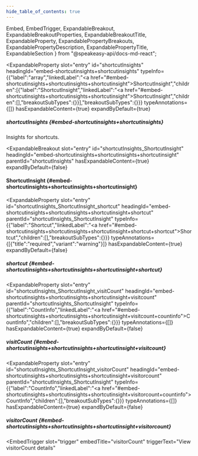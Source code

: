 ```yaml
---
hide_table_of_contents: true
---
```

  Embed,
  EmbedTrigger,
  ExpandableBreakout,
  ExpandableBreakoutProperties,
  ExpandableBreakoutTitle,
  ExpandableProperty,
  ExpandablePropertyBreakouts,
  ExpandablePropertyDescription,
  ExpandablePropertyTitle,
  ExpandableSection
} from "@speakeasy-api/docs-md-react";

<ExpandableSection>

<ExpandableProperty
  slot="entry"
  id="shortcutInsights"
  headingId="embed-shortcutinsights+shortcutinsights"
  typeInfo={{"label":"array","linkedLabel":"<a href=\"#embed-shortcutinsights+shortcutinsights+shortcutinsight\">ShortcutInsight</a>","children":[{"label":"ShortcutInsight","linkedLabel":"<a href=\"#embed-shortcutinsights+shortcutinsights+shortcutinsight\">ShortcutInsight</a>","children":[],"breakoutSubTypes":{}}],"breakoutSubTypes":{}}}
  typeAnnotations={[]}
  hasExpandableContent={true}
  expandByDefault={true}
>

<ExpandablePropertyTitle slot="title">

##### shortcutInsights \{#embed-shortcutinsights+shortcutinsights\}

</ExpandablePropertyTitle>

<ExpandablePropertyDescription slot="description">

Insights for shortcuts.

</ExpandablePropertyDescription>

<ExpandablePropertyBreakouts slot="breakouts">

<ExpandableBreakout
  slot="entry"
  id="shortcutInsights_ShortcutInsight"
  headingId="embed-shortcutinsights+shortcutinsights+shortcutinsight"
  parentId="shortcutInsights"
  hasExpandableContent={true}
  expandByDefault={false}
>

<ExpandableBreakoutTitle slot="title">

#### ShortcutInsight \{#embed-shortcutinsights+shortcutinsights+shortcutinsight\}

</ExpandableBreakoutTitle>

<ExpandableBreakoutProperties slot="properties">

<ExpandableProperty
  slot="entry"
  id="shortcutInsights_ShortcutInsight_shortcut"
  headingId="embed-shortcutinsights+shortcutinsights+shortcutinsight+shortcut"
  parentId="shortcutInsights_ShortcutInsight"
  typeInfo={{"label":"Shortcut","linkedLabel":"<a href=\"#embed-shortcutinsights+shortcutinsights+shortcutinsight+shortcut+shortcut\">Shortcut</a>","children":[],"breakoutSubTypes":{}}}
  typeAnnotations={[{"title":"required","variant":"warning"}]}
  hasExpandableContent={true}
  expandByDefault={false}
>

<ExpandablePropertyTitle slot="title">

##### shortcut \{#embed-shortcutinsights+shortcutinsights+shortcutinsight+shortcut\}

</ExpandablePropertyTitle>

<Embed slot="embed">

<EmbedTrigger slot="trigger" embedTitle="shortcut" triggerText="View shortcut details">

<Embedshortcut />

</EmbedTrigger>

</Embed>

</ExpandableProperty>

<ExpandableProperty
  slot="entry"
  id="shortcutInsights_ShortcutInsight_visitCount"
  headingId="embed-shortcutinsights+shortcutinsights+shortcutinsight+visitcount"
  parentId="shortcutInsights_ShortcutInsight"
  typeInfo={{"label":"CountInfo","linkedLabel":"<a href=\"#embed-shortcutinsights+shortcutinsights+shortcutinsight+visitcount+countinfo\">CountInfo</a>","children":[],"breakoutSubTypes":{}}}
  typeAnnotations={[]}
  hasExpandableContent={true}
  expandByDefault={false}
>

<ExpandablePropertyTitle slot="title">

##### visitCount \{#embed-shortcutinsights+shortcutinsights+shortcutinsight+visitcount\}

</ExpandablePropertyTitle>

<Embed slot="embed">

<EmbedTrigger slot="trigger" embedTitle="visitCount" triggerText="View visitCount details">

<Embedvisitcount />

</EmbedTrigger>

</Embed>

</ExpandableProperty>

<ExpandableProperty
  slot="entry"
  id="shortcutInsights_ShortcutInsight_visitorCount"
  headingId="embed-shortcutinsights+shortcutinsights+shortcutinsight+visitorcount"
  parentId="shortcutInsights_ShortcutInsight"
  typeInfo={{"label":"CountInfo","linkedLabel":"<a href=\"#embed-shortcutinsights+shortcutinsights+shortcutinsight+visitorcount+countinfo\">CountInfo</a>","children":[],"breakoutSubTypes":{}}}
  typeAnnotations={[]}
  hasExpandableContent={true}
  expandByDefault={false}
>

<ExpandablePropertyTitle slot="title">

##### visitorCount \{#embed-shortcutinsights+shortcutinsights+shortcutinsight+visitorcount\}

</ExpandablePropertyTitle>

<Embed slot="embed">

<EmbedTrigger
  slot="trigger"
  embedTitle="visitorCount"
  triggerText="View visitorCount details"
>

<Embedvisitorcount />

</EmbedTrigger>

</Embed>

</ExpandableProperty>

</ExpandableBreakoutProperties>

</ExpandableBreakout>

</ExpandablePropertyBreakouts>

</ExpandableProperty>

</ExpandableSection>